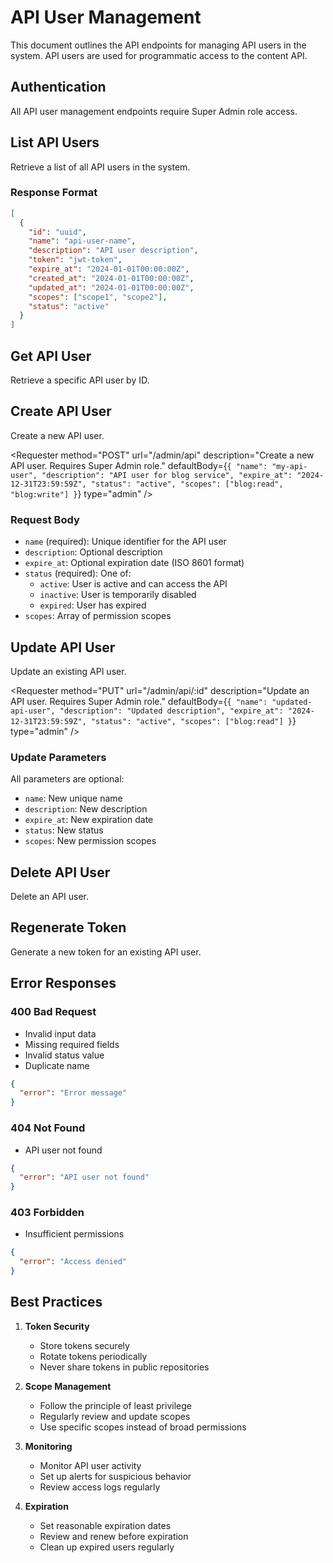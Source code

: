 
# API User Management

This document outlines the API endpoints for managing API users in the system. API users are used for programmatic access to the content API.

## Authentication

All API user management endpoints require Super Admin role access.

## List API Users

Retrieve a list of all API users in the system.

<Requester
  method="GET"
  url="/admin/api"
  description="Get all API users. Requires Super Admin role."
  type="admin"
/>

### Response Format

```json
[
  {
    "id": "uuid",
    "name": "api-user-name",
    "description": "API user description",
    "token": "jwt-token",
    "expire_at": "2024-01-01T00:00:00Z",
    "created_at": "2024-01-01T00:00:00Z",
    "updated_at": "2024-01-01T00:00:00Z",
    "scopes": ["scope1", "scope2"],
    "status": "active"
  }
]
```

## Get API User

Retrieve a specific API user by ID.

<Requester
  method="GET"
  url="/admin/api/:id"
  description="Get a specific API user. Requires Super Admin role."
  type="admin"
/>

## Create API User

Create a new API user.

<Requester
  method="POST"
  url="/admin/api"
  description="Create a new API user. Requires Super Admin role."
  defaultBody={`{
  "name": "my-api-user",
  "description": "API user for blog service",
  "expire_at": "2024-12-31T23:59:59Z",
  "status": "active",
  "scopes": ["blog:read", "blog:write"]
}`}
  type="admin"
/>

### Request Body

- `name` (required): Unique identifier for the API user
- `description`: Optional description
- `expire_at`: Optional expiration date (ISO 8601 format)
- `status` (required): One of:
  - `active`: User is active and can access the API
  - `inactive`: User is temporarily disabled
  - `expired`: User has expired
- `scopes`: Array of permission scopes

## Update API User

Update an existing API user.

<Requester
  method="PUT"
  url="/admin/api/:id"
  description="Update an API user. Requires Super Admin role."
  defaultBody={`{
  "name": "updated-api-user",
  "description": "Updated description",
  "expire_at": "2024-12-31T23:59:59Z",
  "status": "active",
  "scopes": ["blog:read"]
}`}
  type="admin"
/>

### Update Parameters

All parameters are optional:

- `name`: New unique name
- `description`: New description
- `expire_at`: New expiration date
- `status`: New status
- `scopes`: New permission scopes

## Delete API User

Delete an API user.

<Requester
  method="DELETE"
  url="/admin/api/:id"
  description="Delete an API user. Requires Super Admin role."
  type="admin"
/>

## Regenerate Token

Generate a new token for an existing API user.

<Requester
  method="POST"
  url="/admin/api/regenerate-token/:id"
  description="Generate a new token for an API user. Requires Super Admin role."
  type="admin"
/>

## Error Responses

### 400 Bad Request

- Invalid input data
- Missing required fields
- Invalid status value
- Duplicate name

```json
{
  "error": "Error message"
}
```

### 404 Not Found

- API user not found

```json
{
  "error": "API user not found"
}
```

### 403 Forbidden

- Insufficient permissions

```json
{
  "error": "Access denied"
}
```

## Best Practices

1. **Token Security**

   - Store tokens securely
   - Rotate tokens periodically
   - Never share tokens in public repositories

2. **Scope Management**

   - Follow the principle of least privilege
   - Regularly review and update scopes
   - Use specific scopes instead of broad permissions

3. **Monitoring**

   - Monitor API user activity
   - Set up alerts for suspicious behavior
   - Review access logs regularly

4. **Expiration**
   - Set reasonable expiration dates
   - Review and renew before expiration
   - Clean up expired users regularly
